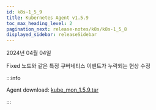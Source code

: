 ```yaml
---
id: k8s-1_5_9
title: Kubernetes Agent v1.5.9
toc_max_heading_level: 2
pagination_next: release-notes/k8s/k8s-1_5_8
displayed_sidebar: releaseSidebar
---
```


2024년 04월 04일

<p> <Status>Fixed</Status> 노드와 같은 특정 쿠버네티스 이벤트가 누락되는 현상 수정</p>


:::info

Agent download: [kube_mon_1.5.9.tar](https://repo.whatap.io/docker/kube_mon_1.5.9.tar)

:::